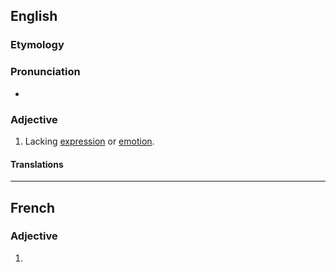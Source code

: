==English==

===Etymology===
{{prefix|en|in|expressive}}

===Pronunciation===
* {{rhymes|en|ɛsɪv}}

===Adjective===
{{en-adj}}

# Lacking [[expression]] or [[emotion]].

====Translations====
{{trans-see|expressionless}}

----

==French==

===Adjective===
{{head|fr|adjective form}}

# {{feminine singular of|fr|inexpressif}}
